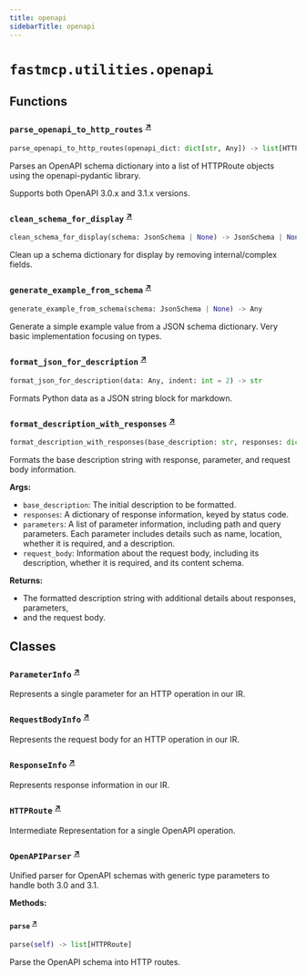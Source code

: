 ```yaml
---
title: openapi
sidebarTitle: openapi
---
```


# `fastmcp.utilities.openapi`

## Functions

### `parse_openapi_to_http_routes` <sup><a href="https://github.com/jlowin/fastmcp/blob/main/src/fastmcp/utilities/openapi.py#L112" target="_blank">↗</a></sup>

```python
parse_openapi_to_http_routes(openapi_dict: dict[str, Any]) -> list[HTTPRoute]
```


Parses an OpenAPI schema dictionary into a list of HTTPRoute objects
using the openapi-pydantic library.

Supports both OpenAPI 3.0.x and 3.1.x versions.


### `clean_schema_for_display` <sup><a href="https://github.com/jlowin/fastmcp/blob/main/src/fastmcp/utilities/openapi.py#L570" target="_blank">↗</a></sup>

```python
clean_schema_for_display(schema: JsonSchema | None) -> JsonSchema | None
```


Clean up a schema dictionary for display by removing internal/complex fields.


### `generate_example_from_schema` <sup><a href="https://github.com/jlowin/fastmcp/blob/main/src/fastmcp/utilities/openapi.py#L630" target="_blank">↗</a></sup>

```python
generate_example_from_schema(schema: JsonSchema | None) -> Any
```


Generate a simple example value from a JSON schema dictionary.
Very basic implementation focusing on types.


### `format_json_for_description` <sup><a href="https://github.com/jlowin/fastmcp/blob/main/src/fastmcp/utilities/openapi.py#L713" target="_blank">↗</a></sup>

```python
format_json_for_description(data: Any, indent: int = 2) -> str
```


Formats Python data as a JSON string block for markdown.


### `format_description_with_responses` <sup><a href="https://github.com/jlowin/fastmcp/blob/main/src/fastmcp/utilities/openapi.py#L722" target="_blank">↗</a></sup>

```python
format_description_with_responses(base_description: str, responses: dict[str, Any], parameters: list[ParameterInfo] | None = None, request_body: RequestBodyInfo | None = None) -> str
```


Formats the base description string with response, parameter, and request body information.

**Args:**
- `base_description`: The initial description to be formatted.
- `responses`: A dictionary of response information, keyed by status code.
- `parameters`: A list of parameter information,
including path and query parameters. Each parameter includes details such as name,
location, whether it is required, and a description.
- `request_body`: Information about the request body,
including its description, whether it is required, and its content schema.

**Returns:**
- The formatted description string with additional details about responses, parameters,
- and the request body.


## Classes

### `ParameterInfo` <sup><a href="https://github.com/jlowin/fastmcp/blob/main/src/fastmcp/utilities/openapi.py#L42" target="_blank">↗</a></sup>


Represents a single parameter for an HTTP operation in our IR.


### `RequestBodyInfo` <sup><a href="https://github.com/jlowin/fastmcp/blob/main/src/fastmcp/utilities/openapi.py#L52" target="_blank">↗</a></sup>


Represents the request body for an HTTP operation in our IR.


### `ResponseInfo` <sup><a href="https://github.com/jlowin/fastmcp/blob/main/src/fastmcp/utilities/openapi.py#L62" target="_blank">↗</a></sup>


Represents response information in our IR.


### `HTTPRoute` <sup><a href="https://github.com/jlowin/fastmcp/blob/main/src/fastmcp/utilities/openapi.py#L70" target="_blank">↗</a></sup>


Intermediate Representation for a single OpenAPI operation.


### `OpenAPIParser` <sup><a href="https://github.com/jlowin/fastmcp/blob/main/src/fastmcp/utilities/openapi.py#L164" target="_blank">↗</a></sup>


Unified parser for OpenAPI schemas with generic type parameters to handle both 3.0 and 3.1.


**Methods:**

#### `parse` <sup><a href="https://github.com/jlowin/fastmcp/blob/main/src/fastmcp/utilities/openapi.py#L469" target="_blank">↗</a></sup>

```python
parse(self) -> list[HTTPRoute]
```

Parse the OpenAPI schema into HTTP routes.


